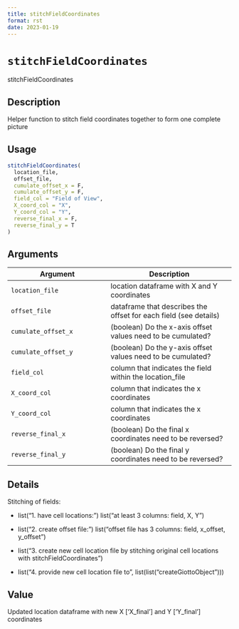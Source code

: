 ```yaml
--- 
title: stitchFieldCoordinates 
format: rst 
date: 2023-01-19 
--- 
```

# `stitchFieldCoordinates`

stitchFieldCoordinates


## Description

Helper function to stitch field coordinates together to form one complete picture


## Usage

```r
stitchFieldCoordinates(
  location_file,
  offset_file,
  cumulate_offset_x = F,
  cumulate_offset_y = F,
  field_col = "Field of View",
  X_coord_col = "X",
  Y_coord_col = "Y",
  reverse_final_x = F,
  reverse_final_y = T
)
```


## Arguments

Argument      |Description
------------- |----------------
`location_file`     |     location dataframe with X and Y coordinates
`offset_file`     |     dataframe that describes the offset for each field (see details)
`cumulate_offset_x`     |     (boolean) Do the x-axis offset values need to be cumulated?
`cumulate_offset_y`     |     (boolean) Do the y-axis offset values need to be cumulated?
`field_col`     |     column that indicates the field within the location_file
`X_coord_col`     |     column that indicates the x coordinates
`Y_coord_col`     |     column that indicates the x coordinates
`reverse_final_x`     |     (boolean) Do the final x coordinates need to be reversed?
`reverse_final_y`     |     (boolean) Do the final y coordinates need to be reversed?


## Details

Stitching of fields:
   

*  list("1. have cell locations: ") list("at least 3 columns: field, X, Y")   

*  list("2. create offset file: ") list("offset file has 3 columns: field, x_offset, y_offset")   

*  list("3. create new cell location file by stitching original cell locations with stitchFieldCoordinates")   

*  list("4. provide new cell location file to ", list(list("createGiottoObject")))


## Value

Updated location dataframe with new X ['X_final'] and Y ['Y_final'] coordinates



